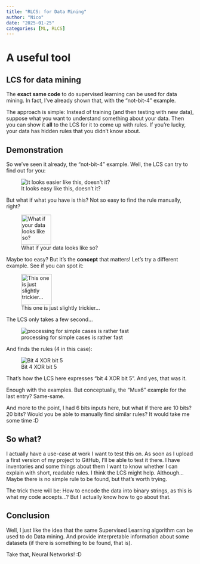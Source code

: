 ```yaml
---
title: "RLCS: for Data Mining"
author: "Nico"
date: "2025-01-25"
categories: [ML, RLCS]
---
```


# A useful tool

## LCS for data mining

The **exact same code** to do supervised learning can be used for data mining. In fact, I've already shown that, with the "not-bit-4" example.

The approach is simple: Instead of training (and then testing with new data), suppose what you want to understand something about your data. Then you can show it **all** to the LCS for it to come up with rules. If you're lucky, your data has hidden rules that you didn't know about.

## Demonstration

So we've seen it already, the "not-bit-4" example. Well, the LCS can try to find out for you:

![It looks easy like this, doesn't it?](rlcs_not_bit_4.png){alt="it looks easier like this, doesn't it?"}

But what if what you have is this? Not so easy to find the rule manually, right?

![What if your data looks like so?](not_bit_4_input.png){width="80"}

Maybe too easy? But it's the **concept** that matters! Let's try a different example. See if you can spot it:

![This one is just slightly trickier...](4xor5.jpg){width="82"}

The LCS only takes a few second...

![processing for simple cases is rather fast](4xor5_training.jpg)

And finds the rules (4 in this case):

![Bit 4 XOR bit 5](rlcs_4_xor_5.jpg)

That's how the LCS here expresses "bit 4 XOR bit 5". And yes, that was it.

Enough with the examples. But conceptually, the "Mux6" example for the last entry? Same-same.

And more to the point, I had 6 bits inputs here, but what if there are 10 bits? 20 bits? Would you be able to manually find similar rules? It would take me some time :D

## So what?

I actually have a use-case at work I want to test this on. As soon as I upload a first version of my project to GitHub, I'll be able to test it there. I have inventories and some things about them I want to know whether I can explain with short, readable rules. I think the LCS might help. Although... Maybe there is no simple rule to be found, but that's worth trying.

The trick there will be: How to encode the data into binary strings, as this is what my code accepts...? But I actually know how to go about that.

## Conclusion

Well, I just like the idea that the same Supervised Learning algorithm can be used to do Data mining. And provide interpretable information about some datasets (if there is something to be found, that is).

Take that, Neural Networks! :D
